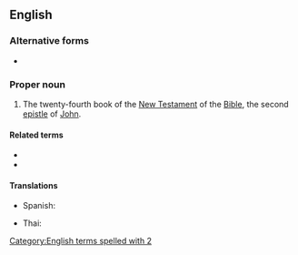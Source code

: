 ==English==

===Alternative forms===
* {{l|en|2 Joh.}} {{qualifier|rare abbreviation}}

===Proper noun===
{{en-proper noun}}
{{book of the Bible|Second Epistle of John}}

# {{lb|en|biblical}} The twenty-fourth book of the [[New Testament]] of the [[Bible]], the second [[epistle]] of [[John]].

====Related terms====
* {{l|en|1 John}}
* {{l|en|3 John}}

====Translations====
{{trans-top|Book of the Bible}}
* Spanish: {{t|es|2 Juan|m}}
{{trans-mid}}
* Thai: {{t|th|๒ ยอห์น}}
{{trans-bottom}}

[[Category:English terms spelled with 2]]